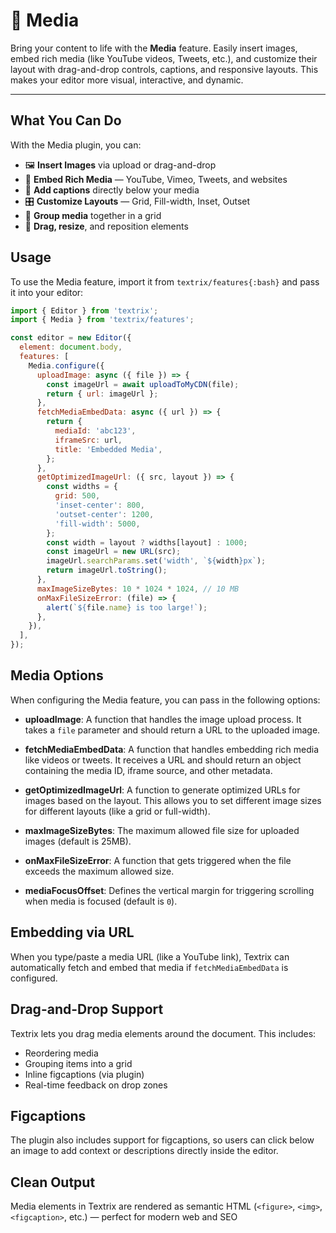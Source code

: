 # 📸 Media

Bring your content to life with the **Media** feature. Easily insert images, embed rich media (like YouTube videos, Tweets, etc.), and customize their
layout with drag-and-drop controls, captions, and responsive layouts. This makes your editor more visual, interactive, and dynamic.

---

## What You Can Do

With the Media plugin, you can:

- 🖼️ **Insert Images** via upload or drag-and-drop
- 🔗 **Embed Rich Media** — YouTube, Vimeo, Tweets, and websites
- 📝 **Add captions** directly below your media
- 🎛️ **Customize Layouts** — Grid, Fill-width, Inset, Outset
- 🧩 **Group media** together in a grid
- 🎯 **Drag, resize**, and reposition elements

## Usage

To use the Media feature, import it from `textrix/features{:bash}` and pass it into your editor:

```js
import { Editor } from 'textrix';
import { Media } from 'textrix/features';

const editor = new Editor({
  element: document.body,
  features: [
    Media.configure({
      uploadImage: async ({ file }) => {
        const imageUrl = await uploadToMyCDN(file);
        return { url: imageUrl };
      },
      fetchMediaEmbedData: async ({ url }) => {
        return {
          mediaId: 'abc123',
          iframeSrc: url,
          title: 'Embedded Media',
        };
      },
      getOptimizedImageUrl: ({ src, layout }) => {
        const widths = {
          grid: 500,
          'inset-center': 800,
          'outset-center': 1200,
          'fill-width': 5000,
        };
        const width = layout ? widths[layout] : 1000;
        const imageUrl = new URL(src);
        imageUrl.searchParams.set('width', `${width}px`);
        return imageUrl.toString();
      },
      maxImageSizeBytes: 10 * 1024 * 1024, // 10 MB
      onMaxFileSizeError: (file) => {
        alert(`${file.name} is too large!`);
      },
    }),
  ],
});
```

## Media Options

When configuring the Media feature, you can pass in the following options:

- **uploadImage**: A function that handles the image upload process. It takes a `file` parameter and should return a URL to the uploaded image.

- **fetchMediaEmbedData**: A function that handles embedding rich media like videos or tweets. It receives a URL and should return an object
  containing the media ID, iframe source, and other metadata.

- **getOptimizedImageUrl**: A function to generate optimized URLs for images based on the layout. This allows you to set different image sizes for
  different layouts (like a grid or full-width).

- **maxImageSizeBytes**: The maximum allowed file size for uploaded images (default is 25MB).

- **onMaxFileSizeError**: A function that gets triggered when the file exceeds the maximum allowed size.

- **mediaFocusOffset**: Defines the vertical margin for triggering scrolling when media is focused (default is `0`).

## Embedding via URL

When you type/paste a media URL (like a YouTube link), Textrix can automatically fetch and embed that media if `fetchMediaEmbedData` is configured.

## Drag-and-Drop Support

Textrix lets you drag media elements around the document. This includes:

- Reordering media
- Grouping items into a grid
- Inline figcaptions (via plugin)
- Real-time feedback on drop zones

## Figcaptions

The plugin also includes support for figcaptions, so users can click below an image to add context or descriptions directly inside the editor.

## Clean Output

Media elements in Textrix are rendered as semantic HTML (`<figure>`, `<img>`, `<figcaption>`, etc.) — perfect for modern web and SEO
